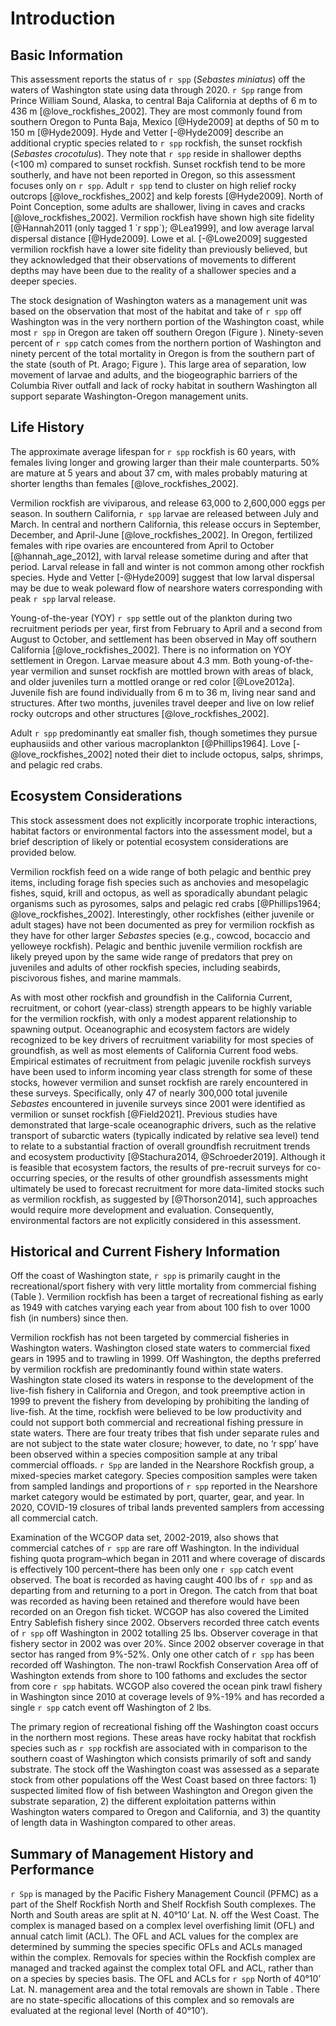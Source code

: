 # Introduction
## Basic Information
This assessment reports the status of `r spp` (*Sebastes miniatus*) off the waters of Washington state using data through 2020. `r Spp` range from Prince William Sound, Alaska, to central Baja California at depths of 6 m to 436 m [@love_rockfishes_2002]. They are most commonly found from southern Oregon to Punta Baja, Mexico [@Hyde2009] at depths of 50 m to 150 m [@Hyde2009].  Hyde and Vetter [-@Hyde2009] describe an additional cryptic species related to `r spp` rockfish, the sunset rockfish (*Sebastes crocotulus*). They note that `r spp` reside in shallower depths (<100 m) compared to sunset rockfish. Sunset rockfish tend to be more southerly, and have not been reported in Oregon, so this assessment focuses only on `r spp`. Adult `r spp` tend to cluster on high relief rocky outcrops [@love_rockfishes_2002] and kelp forests [@Hyde2009]. North of Point Conception, some adults are shallower, living in caves and cracks [@love_rockfishes_2002]. Vermilion rockfish have shown high site fidelity [@Hannah2011 (only tagged 1 `r spp`); @Lea1999], and low average larval dispersal distance [@Hyde2009]. Lowe et al. [-@Lowe2009] suggested vermilion rockfish have a lower site fidelity than previously believed, but they acknowledged that their observations of movements to different depths may have been due to the reality of a shallower species and a deeper species.

The stock designation of Washington waters as a management unit was based on the observation that most of the habitat and take of `r spp` off Washington was in the very northern portion of the Washington coast, while most `r spp` in Oregon are taken off southern Oregon (Figure \ref{fig:ORWA-map}). Ninety-seven percent of `r spp` catch comes from the northern portion of Washington and ninety percent of the total mortality in Oregon is from the southern part of the state (south of Pt. Arago; Figure \ref{fig:tm-plot}). This large area of separation, low movement of larvae and adults, and the biogeographic barriers of the Columbia River outfall and lack of rocky habitat in southern Washington all support separate Washington-Oregon management units.

## Life History 
The approximate average lifespan for `r spp` rockfish is 60 years, with females living longer and growing larger than their male counterparts. 50% are mature at 5 years and about 37 cm, with males probably maturing at shorter lengths than females [@love_rockfishes_2002].

Vermilion rockfish are viviparous, and release 63,000 to 2,600,000 eggs per season. In southern California, `r spp` larvae are released between July and March. In central and northern California, this release occurs in September, December, and April-June [@love_rockfishes_2002].  In Oregon, fertilized females with ripe ovaries are encountered from April to October [@hannah_age_2012], with larval release sometime during and after that period. Larval release in fall and winter is not common among other rockfish species. Hyde and Vetter [-@Hyde2009] suggest that low larval dispersal may be due to weak poleward flow of nearshore waters corresponding with peak `r spp` larval release. 

Young-of-the-year (YOY) `r spp` settle out of the plankton during two recruitment periods per year, first from February to April and a second from August to October, and settlement has been observed in May off southern California [@love_rockfishes_2002]. There is no information on YOY settlement in Oregon. Larvae measure about 4.3 mm. Both young-of-the-year vermilion and sunset rockfish are mottled brown with areas of black, and older juveniles turn a mottled orange or red color [@Love2012a]. Juvenile fish are found individually from 6 m to 36 m, living near sand and structures. After two months, juveniles travel deeper and live on low relief rocky outcrops and other structures [@love_rockfishes_2002].

Adult `r spp` predominantly eat smaller fish, though sometimes they pursue euphausiids and other various macroplankton [@Phillips1964]. Love [-@love_rockfishes_2002] noted their diet to include octopus, salps, shrimps, and pelagic red crabs. 


## Ecosystem Considerations
This stock assessment does not explicitly incorporate trophic interactions, habitat factors or environmental factors into the assessment model, but a brief description of likely or potential ecosystem considerations are provided below. 

Vermilion rockfish feed on a wide range of both pelagic and benthic prey items, including forage fish species such as anchovies and mesopelagic fishes, squid, krill and octopus, as well as sporadically abundant
pelagic organisms such as pyrosomes, salps and pelagic red crabs [@Phillips1964; @love_rockfishes_2002]. Interestingly, other rockfishes (either juvenile or adult stages) have not been documented as prey for vermilion rockfish as they have for other larger *Sebastes* species (e.g., cowcod, bocaccio and yelloweye rockfish). Pelagic and benthic juvenile vermilion rockfish are likely preyed upon by the same wide range of predators that prey on juveniles and adults of other rockfish species, including seabirds, piscivorous fishes, and marine mammals.  

As with most other rockfish and groundfish in the California Current, recruitment, or cohort (year-class) strength appears to be highly variable for the vermilion rockfish, with only a modest apparent relationship to spawning output. Oceanographic and ecosystem factors are widely recognized to be key drivers of recruitment variability for most species of groundfish, as well as most elements of California Current food webs. Empirical estimates of recruitment from pelagic juvenile rockfish surveys have been used to inform incoming year class strength for some of these stocks, however vermilion and sunset rockfish are rarely encountered in these surveys. Specifically, only 47 of nearly 300,000 total juvenile *Sebastes* encountered in juvenile surveys since 2001 were identified as vermilion or sunset rockfish [@Field2021]. Previous studies have demonstrated that large-scale oceanographic drivers, such as the relative transport of subarctic waters (typically indicated by relative sea level) tend to relate to a substantial fraction of overall groundfish recruitment trends and ecosystem productivity [@Stachura2014, @Schroeder2019].  Although it is feasible that ecosystem factors, the results of pre-recruit surveys for co-occurring species, or the results of other groundfish assessments might ultimately be used to forecast recruitment for more data-limited stocks such as vermilion rockfish, as suggested by [@Thorson2014], such approaches would require more development and evaluation.  Consequently, environmental factors are not explicitly considered in this assessment.


## Historical and Current Fishery Information
Off the coast of Washington state, `r spp` is primarily caught in the recreational/sport fishery with very little mortality from commercial fishing (Table \ref{tab:WA_vermilion_catches}). Vermilion rockfish has been a target of recreational fishing as early as 1949 with catches varying each year from about 100 fish to over 1000 fish (in numbers) since then.

Vermilion rockfish has not been targeted by commercial fisheries in Washington waters. Washington closed state waters to commercial fixed gears in 1995 and to trawling in 1999. Off Washington, the depths preferred by vermilion rockfish are predominantly found within state waters. Washington state closed its waters in response to the development of the live-fish fishery in California and Oregon, and took preemptive action in 1999 to prevent the fishery from developing by prohibiting the landing of live-fish. At the time, rockfish were believed to be low productivity and could not support both commercial and recreational fishing pressure in state waters. There are four treaty tribes that fish under separate rules and are not subject to the state water closure; however, to date, no 'r spp' have been observed within a species composition sample at any tribal commercial offloads. `r Spp` are landed in the Nearshore Rockfish group, a mixed-species market category. Species composition samples were taken from sampled landings and proportions of `r spp` reported in the Nearshore market category would be estimated by port, quarter, gear, and year. In 2020, COVID-19 closures of tribal lands prevented samplers from accessing all commercial catch.

Examination of the WCGOP data set, 2002-2019, also shows that commercial catches of `r spp` are rare off Washington. In the individual fishing quota program--which began in 2011 and where coverage of discards is effectively 100 percent--there has been only one `r spp` catch event observed. The boat is recorded as having caught 400 lbs of `r spp` and as departing from and returning to a port in Oregon. The catch from that boat was recorded as having been retained and therefore would have been recorded on an Oregon fish ticket. WCGOP has also covered the Limited Entry Sablefish fishery since 2002. Observers recorded three catch events of `r spp` off Washington in 2002 totalling 25 lbs. Observer coverage in that fishery sector in 2002 was over 20%. Since 2002 observer coverage in that sector has ranged from 9%-52%. Only one other catch of `r spp` has been recorded off Washington. The non-trawl Rockfish Conservation Area off of Washington extends from shore to 100 fathoms and excludes the sector from core `r spp` habitats. WCGOP also covered the ocean pink trawl fishery in Washington since 2010 at coverage levels of 9%-19% and has recorded a single `r spp` catch event off Washington of 2 lbs.

The primary region of recreational fishing off the Washington coast occurs in the northern most regions. These areas have rocky habitat that rockfish species such as `r spp` rockfish are associated with in comparison to the southern coast of Washington which consists primarily of soft and sandy substrate. The stock off the Washington coast was assessed as a separate stock from other populations off the West Coast based on three factors: 1) suspected limited flow of fish between Washington and Oregon given the substrate separation, 2) the different exploitation patterns within Washington waters compared to Oregon and California, and 3) the quantity of length data in Washington compared to other areas. 


## Summary of Management History and Performance
`r Spp` is managed by the Pacific Fishery Management Council (PFMC) as a part of the Shelf Rockfish North and Shelf Rockfish South complexes. The North and South areas are split at N. 40°10’ Lat. N. off the West Coast. The complex is managed based on a complex level overfishing limit (OFL) and annual catch limit (ACL). The OFL and ACL values for the complex are determined by summing the species specific OFLs and ACLs managed within the complex. Removals for species within the Rockfish complex are managed and tracked against the complex total OFL and ACL, rather than on a species by species basis. The OFL and ACLs for `r spp` North of 40°10’ Lat. N. management area and the total removals are shown in Table \ref{tab:OR_vermilion_mgmt}. There are no state-specific allocations of this complex and so removals are evaluated at the regional level (North of 40°10’). 
